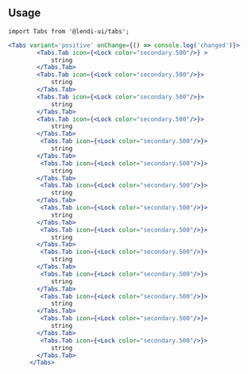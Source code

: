 
## Usage

```
import Tabs from '@lendi-ui/tabs';
```

```jsx
<Tabs variant='positive' onChange={() => console.log('changed')}>
        <Tabs.Tab icon={<Lock color="secondary.500"/>} >
            string
        </Tabs.Tab>
        <Tabs.Tab icon={<Lock color="secondary.500"/>}>
            string
        </Tabs.Tab>
        <Tabs.Tab icon={<Lock color="secondary.500"/>}>
            string
        </Tabs.Tab>
        <Tabs.Tab icon={<Lock color="secondary.500"/>}>
            string
        </Tabs.Tab>
         <Tabs.Tab icon={<Lock color="secondary.500"/>}>
            string
        </Tabs.Tab>
         <Tabs.Tab icon={<Lock color="secondary.500"/>}>
            string
        </Tabs.Tab>
         <Tabs.Tab icon={<Lock color="secondary.500"/>}>
            string
        </Tabs.Tab>
         <Tabs.Tab icon={<Lock color="secondary.500"/>}>
            string
        </Tabs.Tab>
         <Tabs.Tab icon={<Lock color="secondary.500"/>}>
            string
        </Tabs.Tab>
         <Tabs.Tab icon={<Lock color="secondary.500"/>}>
            string
        </Tabs.Tab>
         <Tabs.Tab icon={<Lock color="secondary.500"/>}>
            string
        </Tabs.Tab>
         <Tabs.Tab icon={<Lock color="secondary.500"/>}>
            string
        </Tabs.Tab>
         <Tabs.Tab icon={<Lock color="secondary.500"/>}>
            string
        </Tabs.Tab>
         <Tabs.Tab icon={<Lock color="secondary.500"/>}>
            string
        </Tabs.Tab>
      </Tabs>
```
